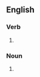 {{also|namedropping|name-dropping}}
==English==

===Verb===
{{head|en|verb form}}

# {{present participle of|name drop|lang=en|nocat=1}} {{alternative spelling of|name-dropping|lang=en}}

===Noun===
{{en-noun}}

# {{alternative form of|name-dropping|lang=en}}